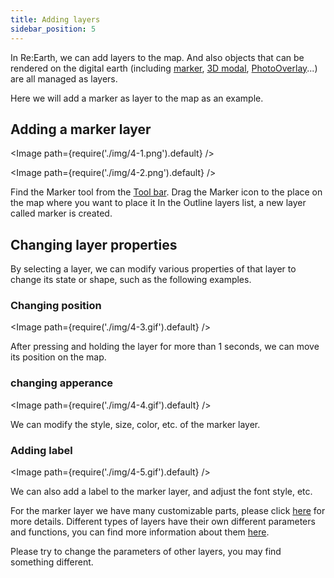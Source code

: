 ```yaml
---
title: Adding layers
sidebar_position: 5
---
```


In Re:Earth, we can add layers to the map. And also objects that can be rendered on the digital earth (including [marker]( /user-manual/1.0/property/overview#marker-properties-1), [3D modal]( /user-manual/1.0/three-d-data/3d-model), [PhotoOverlay]( /user-manual/1.0/property/overview#photo-overlay-properties)...) are all managed as layers.

Here we will add a marker as layer to the map as an example.

## Adding a marker layer

<Image path={require('./img/4-1.png').default} />

<Image path={require('./img/4-2.png').default} />

<Order>
  <ListByNumber>
    Find the Marker tool from the <a target="_self" href="/user-manual/1.0/getting-started/understanding-reearth-ui/editor#tool-bar">Tool bar</a>.
  </ListByNumber>
  <ListByNumber>
    Drag the Marker icon to the place on the map where you want to place it
  </ListByNumber>
  <ListByNumber>
    In the <a target="_self" herf=" /user-manual/1.0/getting-started/understanding-reearth-ui/editor#outline">Outline</a> layers list, a new layer called marker is created.
  </ListByNumber>
</Order>

## Changing layer properties

By selecting a layer, we can modify various properties of that layer to change its state or shape, such as the following examples.

### Changing position

<Image path={require('./img/4-3.gif').default} />

After pressing and holding the layer for more than 1 seconds, we can move its position on the map.

### changing apperance

<Image path={require('./img/4-4.gif').default} />

We can modify the style, size, color, etc. of the marker layer.

### Adding label

<Image path={require('./img/4-5.gif').default} />

We can also add a label to the marker layer, and adjust the font style, etc.

For the marker layer we have many customizable parts, please click [here]( /user-manual/1.0/property/overview#marker-properties) for more details. 
Different types of layers have their own different parameters and functions, you can find more information about them [here]( /user-manual/1.0/property/overview).

Please try to change the parameters of other layers, you may find something different.







